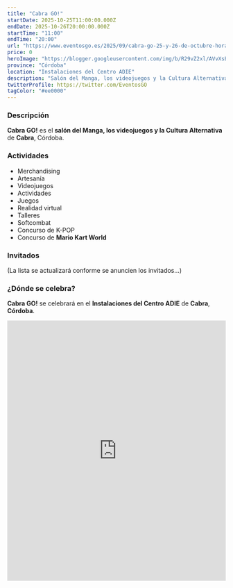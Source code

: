 ```yaml
---
title: "Cabra GO!"
startDate: 2025-10-25T11:00:00.000Z
endDate: 2025-10-26T20:00:00.000Z
startTime: "11:00"
endTime: "20:00"
url: "https://www.eventosgo.es/2025/09/cabra-go-25-y-26-de-octubre-horarios.html"
price: 0
heroImage: "https://blogger.googleusercontent.com/img/b/R29vZ2xl/AVvXsEgTZyQQx_1cfLa69miKP3K_whpBlfV8MuGfQa9NkvfRGJpo46ReFdN9aWxH6xQBfL2pE5JyuF6rMI2rCy4934yh_oBseO3HmHZ1L5ArKua-lBn4pt2QGzEB5mV_yh27PnLeEZzdl0hbGEpfGvwE4d5IicLVwh9ZirptJr7CxvKUOPXvWaOBCNMjOmKVyI1S/s600/poster%20previo%20cabra.jpg"
province: "Córdoba"
location: "Instalaciones del Centro ADIE"
description: "Salón del Manga, los videojuegos y la Cultura Alternativa de Cabra"
twitterProfile: https://twitter.com/EventosGO
tagColor: "#ee0000"
---
```


### Descripción

**Cabra GO!** es el **salón del Manga, los videojuegos y la Cultura Alternativa** de **Cabra**, Córdoba.

### Actividades

+ Merchandising
+ Artesanía
+ Videojuegos
+ Actividades
+ Juegos
+ Realidad virtual
+ Talleres
+ Softcombat
+ Concurso de K-POP
+ Concurso de **Mario Kart World**

### Invitados

(La lista se actualizará conforme se anuncien los invitados...)

### ¿Dónde se celebra?

**Cabra GO!** se celebrará en el **Instalaciones del Centro ADIE** de **Cabra**, **Córdoba**.

<iframe src="https://www.google.com/maps/embed?pb=!1m18!1m12!1m3!1d3166.4567504776255!2d-4.451313403210447!3d37.4735466!2m3!1f0!2f0!3f0!3m2!1i1024!2i768!4f13.1!3m3!1m2!1s0xd6d742bd0d958f1%3A0xab9b32fd02ccab34!2sAsociaci%C3%B3n%20de%20Empresarios%20de%20Cabra!5e0!3m2!1ses!2ses!4v1758619581604!5m2!1ses!2ses" width="100%" height="600" style="border:0;" allowfullscreen="" loading="lazy" referrerpolicy="no-referrer-when-downgrade"></iframe>
